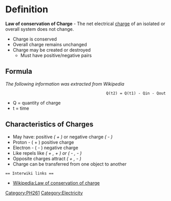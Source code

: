 = Definition =

'''Law of conservation of Charge''' - The net electrical [[charge]] of an isolated or overall system does not change.

* Charge is conserved
* Overall charge remains unchanged
* Charge may be created or destroyed
** Must have positive/negative pairs 

== Formula ==
''The following information was extracted from Wikipedia''

                                             Q(t2) = Q(t1) - Qin - Qout

* Q = quantity of charge
* t = time
 
== Characteristics of Charges ==

* May have: positive ''( + )'' or negative charge ''( - )''
* Proton - ( + ) positive charge
* Electron - ( - ) negative charge
* Like repels like ''( + , + ) or ( - , - )''
* Opposite charges attract  ''( + , - )''
* Charge can be transferred from one object to another

 == Interwiki links ==

* [[Wikipedia:Law of conservation of charge]]

[[Category:PH261]]  [[Category:Electricity]]